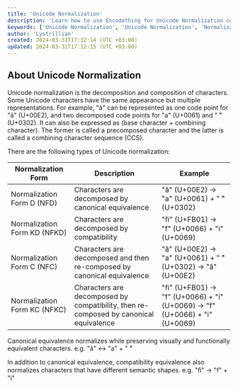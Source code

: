 ```yaml
---
title: 'Unicode Normalization'
description: 'Learn how to use Encodething for Unicode Normalization conversions'
keywords: ['Unicode Normalization', 'Unicode Normalization', 'Normalization', 'Form', 'Form', 'Convert', 'Conversion', 'Encodething']
author: 'Lystrillian'
created: 2024-03-31T17:12:14 (UTC +03:00)
updated: 2024-03-31T17:12:15 (UTC +03:00)
---
```


## About Unicode Normalization

Unicode normalization is the decomposition and composition of characters. Some Unicode characters have the same appearance but multiple representations. For example, "â" can be represented as one code point for "â" (U+00E2), and two decomposed code points for "a" (U+0061) and " ̂" (U+0302). It can also be expressed as (base character + combining character). The former is called a precomposed character and the latter is called a combining character sequence (CCS).

There are the following types of Unicode normalization:

| Normalization Form | Description | Example |
| --- | --- | --- |
| Normalization Form D (NFD) | Characters are decomposed by canonical equivalence | "â" (U+00E2) -> "a" (U+0061) + " ̂" (U+0302) |
| Normalization Form KD (NFKD) | Characters are decomposed by compatibility | "ﬁ" (U+FB01) -> "f" (U+0066) + "i" (U+0069) |
| Normalization Form C (NFC) | Characters are decomposed and then re-composed by canonical equivalence | "â" (U+00E2) -> "a" (U+0061) + " ̂" (U+0302) -> "â" (U+00E2) |
| Normalization Form KC (NFKC) | Characters are decomposed by compatibility, then re-composed by canonical equivalence | "ﬁ" (U+FB01) -> "f" (U+0066) + "i" (U+0069) -> "f" (U+0066) + "i" (U+0069) |

Canonical equivalence normalizes while preserving visually and functionally equivalent characters. e.g. "â" \<\-\> "a" + " ̂"

In addition to canonical equivalence, compatibility equivalence also normalizes characters that have different semantic shapes. e.g. "ﬁ" -> "f" + "i"
